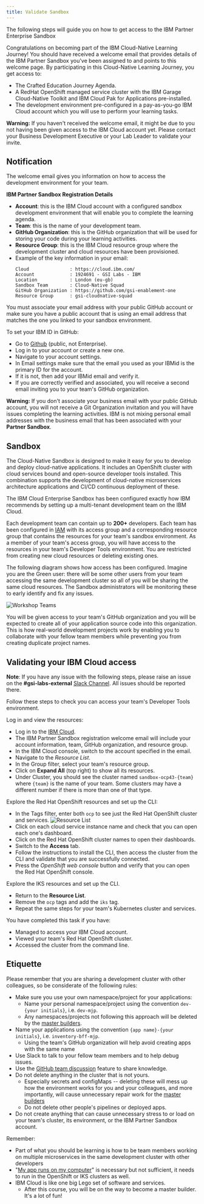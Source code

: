 ```yaml
---
title: Validate Sandbox
---
```


<PageDescription>

The following steps will guide you on how to get access to the IBM Partner Enterprise Sandbox

</PageDescription>

Congratulations on becoming part of the IBM Cloud-Native Learning Journey! You should have received a welcome email that provides details of the IBM Partner Sandbox you've been assigned to and points to this welcome page. By participating in this Cloud-Native Learning Journey, you get access to:

- The Crafted Education Journey Agenda.
- A RedHat OpenShift managed service cluster with the IBM Garage Cloud-Native Toolkit and IBM Cloud Pak for Applications pre-installed.
 - The development environment pre-configured in a pay-as-you-go IBM Cloud account which you will use to perform your learning tasks.

<InlineNotification kind="warning">

**Warning:** If you haven't received the welcome email, it might be due to you
  not having been given access to the IBM Cloud account yet. Please contact your
  Business Development Executive or your Lab Leader to validate your invite.

</InlineNotification>

## Notification

The welcome email gives you information on how to access the development environment for your team.

**IBM Partner Sandbox Registration Details**

- **Account**: this is the IBM Cloud account with a configured sandbox development environment that will enable you to complete the learning agenda.
- **Team**: this is the name of your development team.
- **GitHub Organization**: this is the GitHub organization that will be used for storing your code during your learning activities.
- **Resource Group**: this is the IBM Cloud resource group where the development cluster and cloud resources have been provisioned.
- Example of the key information in your email:
    ```
    Cloud               : https://cloud.ibm.com/
    Account             : 1924691 - GSI Labs - IBM
    Location            : London (eu-gb)
    Sandbox Team        : Cloud-Native Squad
    GitHub Organization : https://github.com/gsi-enablement-one
    Resource Group      : gsi-cloudnative-squad
    ```

You must associate your email address with your public GitHub account or make sure you have a public account that is using an email address that matches the one you linked to your sandbox environment.

To set your IBM ID in GitHub:

- Go to [Github](https://github.com) (public, not Enterprise).
- Log in to your account or create a new one.
- Navigate to your account settings.
- In Email settings make sure that the email you used as your IBMid is the primary ID for the account.
- If it is not, then add your IBMid email and verify it.
- If you are correctly verified and associated, you will receive a second email inviting you to your team's GitHub organization.

<InlineNotification kind="warning">

**Warning:** If you don't associate your business email with your public GitHub account, you will not receive a Git Organization invitation and you will have issues completing the learning activities. IBM is not mixing personal email addresses with the business email that has been associated with your **Partner Sandbox**.

</InlineNotification>

## Sandbox

The Cloud-Native Sandbox is designed to make it easy for you to develop and deploy cloud-native applications. It includes an OpenShift cluster with cloud services bound and open-source developer tools installed. This combination supports the development of cloud-native microservices architecture applications and CI/CD continuous deployment of these.

The IBM Cloud Enterprise Sandbox has been configured exactly how IBM recommends by setting up a multi-tenant development team on the IBM Cloud.

Each development team can contain up to **200+** developers. Each team has been configured in [IAM](https://cloud.ibm.com/docs/iam) with its access group and a corresponding resource group that contains the resources for your team's sandbox environment. As a member of your team's access group, you will have access to the resources in your team's Developer Tools environment. You are restricted from creating new cloud resources or deleting existing ones.

The following diagram shows how access has been configured. Imagine you are the Green user: there will be some other users from your team accessing the same development cluster so all of you will be sharing the same cloud resources. The Sandbox administrators will be monitoring these to early identify and fix any issues.

![Workshop Teams](/workshop-teams.png)

You will be given access to your team's GitHub organization and you will be expected to create all of your application source code into this organization. This is how real-world development projects work by enabling you to collaborate with your fellow team members while preventing you from creating duplicate project names.

## Validating your IBM Cloud access

<InlineNotification>

**Note**: If you have any issue with the following steps, please raise an issue on the **#gsi-labs-external** [Slack Channel](https://gsicsi.slack.com/archives/CSRDJD5HA). All issues should be reported there.

</InlineNotification>

Follow these steps to check you can access your team's Developer Tools environment.

Log in and view the resources:

- Log in to the [IBM Cloud](https://cloud.ibm.com).
- The IBM Partner Sandbox registration welcome email will include your account information, team, GitHub organization, and resource group.
- In the IBM Cloud console, switch to the account specified in the email.
- Navigate to the *Resource List*.
- In the Group filter, select your team's resource group.
- Click on **Expand All** (top right) to show all its resources.
- Under Cluster, you should see the cluster named `sandbox-ocp43-{team}` where `{team}` is the name of your team. Some clusters may have a different number if there is more than one of that type.

Explore the Red Hat OpenShift resources and set up the CLI:

- In the Tags filter, enter both `ocp` to see just the Red Hat OpenShift cluster and services.
![Resource List](devtoolsservices.png)
- Click on each cloud service instance name and check that you can open each one's dashboard.
- Click on the Red Hat OpenShift cluster names to open their dashboards.
- Switch to the **Access** tab.
- Follow the instructions to install the CLI, then access the cluster from the CLI and validate that you are successfully connected.
- Press the *OpenShift web console* button and verify that you can open the Red Hat OpenShift console.

Explore the IKS resources and set up the CLI.

- Return to the **Resource List**.
- Remove the `ocp` tags and add the `iks` tag.
- Repeat the same steps for your team's Kubernetes cluster and services.

<InlineNotification kind="success">

You have completed this task if you have:
- Managed to access your IBM Cloud account.
- Viewed your team's Red Hat OpenShift cluster.
- Accessed the cluster from the command line.

</InlineNotification>

## Etiquette

Please remember that you are sharing a development cluster with other colleagues, so be considerate of the following rules:

- Make sure you use your own namespace/project for your applications:
    - Name your personal namespace/project using the convention `dev-{your initials}`, i.e. `dev-mjp`.
    - Any namespaces/projects not following this approach will be deleted by the [master builders](https://www.youtube.com/watch?v=Um-PlX6oPBQ).
- Name your applications using the convention `{app name}-{your initials}`, i.e. `inventory-bff-mjp`.
    - Using the team's GitHub organization will help avoid creating apps with the same name
- Use Slack to talk to your fellow team members and to help debug issues.
- Use the [GitHub team discussion](https://help.github.com/en/github/building-a-strong-community/about-team-discussions) feature to share knowledge.
- Do not delete anything in the cluster that is not yours.
    - Especially secrets and configMaps -- deleting these will mess up how the environment works for you and your colleagues, and more importantly, will cause unnecessary repair work for the [master builders](https://www.youtube.com/watch?v=Um-PlX6oPBQ)
    - Do not delete other people's pipelines or deployed apps.
- Do not create anything that can cause unnecessary stress to or load on your team's cluster, its environment, or the IBM Partner Sandbox account.

Remember:
- Part of what you should be learning is how to be team members working on multiple microservices in the same development cluster with other developers
- "[My app runs on my computer](https://donthitsave.com/comic/2016/07/15/it-works-on-my-computer)" is necessary but not sufficient, it needs to run in the OpenShift or IKS clusters as well.
- IBM Cloud is like one big Lego set of software and services.
    - After this course, you will be on the way to become a master builder. It's a lot of fun!
